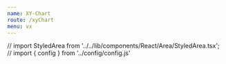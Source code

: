 ```yaml
---
name: XY-Chart
route: /xyChart
menu: vx
---
```



// import StyledArea from '../../lib/components/React/Area/StyledArea.tsx';
// import { config } from '../config/config.js'

<Playground>
  <div style={{ height:'400px', width:'1000px'}}>
    <Area width={750} height={400} />
  </div>
</Playground>